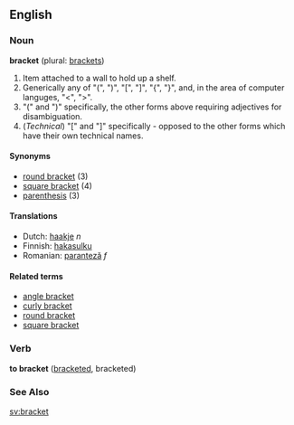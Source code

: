 ==English==

===Noun===
'''bracket''' (plural: [[brackets]])

#Item attached to a wall to hold up a shelf.
#Generically any of "(", ")", "[", "]", "{", "}", and, in the area of computer languges, "<", ">".
#"(" and ")" specifically, the other forms above requiring adjectives for disambiguation.
#(''Technical'') "[" and "]" specifically - opposed to the other forms which have their own technical names.

====Synonyms====
*[[round bracket]] (3)
*[[square bracket]] (4)
*[[parenthesis]] (3)

====Translations====
*Dutch: [[haakje]] ''n''
*Finnish: [[hakasulku]]
*Romanian: [[paranteză]] ''f''

====Related terms====
*[[angle bracket]]
*[[curly bracket]]
*[[round bracket]]
*[[square bracket]]

===Verb===
'''to bracket''' ([[bracketed]], bracketed)

===See Also===
{{Punctuation}}

[[sv:bracket]]